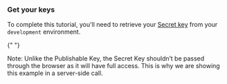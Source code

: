 ### Get your keys

To complete this tutorial, you'll need to retrieve your [Secret
key](../../developer-tools/security/authentication#secret-and-publishable-keys) from your `development` environment.

{" "}

<Info>
  Note: Unlike the Publishable Key, the Secret Key shouldn’t be passed through
  the browser as it will have full access. This is why we are showing this
  example in a server-side call.
</Info>
